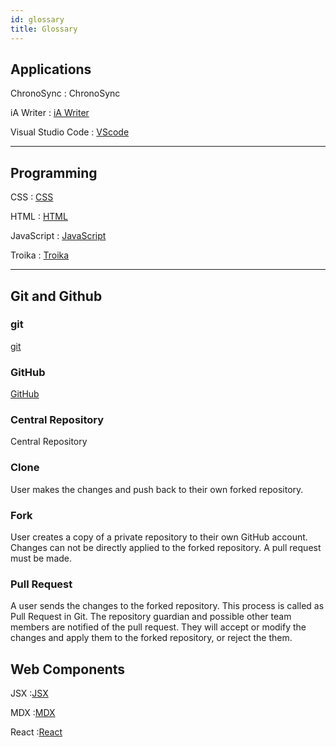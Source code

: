 ```yaml
---
id: glossary
title: Glossary
---
```


## Applications

ChronoSync
: ChronoSync

iA Writer
: [iA Writer](material#aiwriter)

Visual Studio Code
: [VScode](developmenttools#vscode)

---

## Programming

CSS
: [CSS](programming#css)

HTML
: [HTML](programming#html)

JavaScript
: [JavaScript](programming#javascript)

Troika
: [Troika](programming#troika)

---

## Git and Github

### git
[git](developmenttools#git)

 ### GitHub
[GitHub](developmenttools#github)

### Central Repository
Central Repository

### Clone
User makes the changes and push back to their own forked repository.

### Fork
User creates a copy of a private repository to their own GitHub account. Changes can not be directly applied to the forked repository. A pull request must be made.

### Pull Request
A user sends the changes to the forked repository. This process is called as Pull Request in Git. The repository guardian and possible other team members are notified of the pull request. They will accept or modify the changes and apply them to the forked repository, or reject the them.


 ## Web Components

JSX
:[JSX](webcomp#jsx)

MDX
:[MDX](webcomp#mdx)

React
:[React](webcomp#react)

